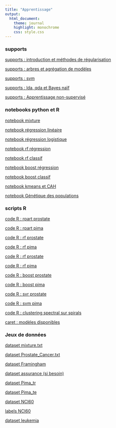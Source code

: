 ```yaml
---
title: "Apprentissage"
output:
  html_document:
    theme: journal
    highlight: monochrome
    css: style.css
---
```

### supports

[supports : introduction et méthodes de régularisation](http://masedki.github.io/enseignements/pdfs/apprentissage/apprentissage.pdf)

[supports :  arbres et agrégation de modèles](http://masedki.github.io/enseignements/pdfs/apprentissage/arbres.pdf)

[supports :  svm](http://masedki.github.io/enseignements/pdfs/apprentissage/svm.pdf)

[supports :  lda, qda et Bayes naïf](http://masedki.github.io/enseignements/pdfs/apprentissage/lda_qda_bayes.pdf)

[supports :  Apprentissage non-supervisé](http://masedki.github.io/enseignements/pdfs/apprentissage/unsupervised.pdf)


### notebooks python et R 

[notebook mixture](http://masedki.github.io/enseignements/apprentissage/mixture.html)

[notebook régression linéaire](http://masedki.github.io/enseignements/apprentissage/Regression.html)

[notebook régression logistique](http://masedki.github.io/enseignements/apprentissage/logistique.html)

[notebook rf régression](http://masedki.github.io/enseignements/apprentissage/rf_reg.html)

[notebook rf classif](http://masedki.github.io/enseignements/apprentissage/rf_classif.html)

[notebook boost régression](http://masedki.github.io/enseignements/apprentissage/boost_reg.html)

[notebook boost classif](http://masedki.github.io/enseignements/apprentissage/boost_classif.html)

[notebook kmeans et CAH](http://masedki.github.io/enseignements/apprentissage/clustering.html)

[notebook Génétique des populations](http://masedki.github.io/enseignements/apprentissage/GenPopTP.html)


### scripts R

[code R : rpart prostate](http://masedki.github.io/enseignements/rcode/apprentissage/rpart_prostate.R)

[code R : rpart pima](http://masedki.github.io/enseignements/rcode/apprentissage/rpart_pima.R)

[code R : rf prostate](http://masedki.github.io/enseignements/rcode/apprentissage/rf_reg.R)

[code R : rf pima](http://masedki.github.io/enseignements/rcode/apprentissage/rf_classif.R)

[code R : rf prostate](http://masedki.github.io/enseignements/rcode/apprentissage/rf_reg.R)

[code R : rf pima](http://masedki.github.io/enseignements/rcode/apprentissage/rf_classif.R)

[code R : boost prostate](http://masedki.github.io/enseignements/rcode/apprentissage/boost_reg.R)

[code R : boost pima](http://masedki.github.io/enseignements/rcode/apprentissage/boost_classif.R)

[code R : svr prostate](http://masedki.github.io/enseignements/rcode/apprentissage/svr_reg.R)

[code R : svm pima](http://masedki.github.io/enseignements/rcode/apprentissage/svm_classif.R)

[code R : clustering spectral sur spirals ](http://masedki.github.io/enseignements/rcode/apprentissage/spirals.R)


[caret : modèles disponibles](https://topepo.github.io/caret/available-models.html)

### Jeux de données 

[dataset mixture.txt](http://masedki.github.io/enseignements/datasets/mixture.txt)

[dataset Prostate_Cancer.txt](http://masedki.github.io/enseignements/datasets/Prostate_Cancer.txt)

[dataset Framingham](http://masedki.github.io/enseignements/datasets/framingham.csv)

[dataset assurance (si besoin)](http://masedki.github.io/enseignements/datasets/insurance.rda)

[dataset Pima_tr](http://masedki.github.io/enseignements/datasets/Pima_tr.csv)

[dataset Pima_te](http://masedki.github.io/enseignements/datasets/Pima_te.csv)

[dataset NCI60](http://masedki.github.io/enseignements/datasets/nci_data.csv)

[labels NCI60](http://masedki.github.io/enseignements/datasets/nci_label.txt)

[dataset leukemia](https://web.stanford.edu/~hastie/CASI_files/DATA/leukemia.html)
